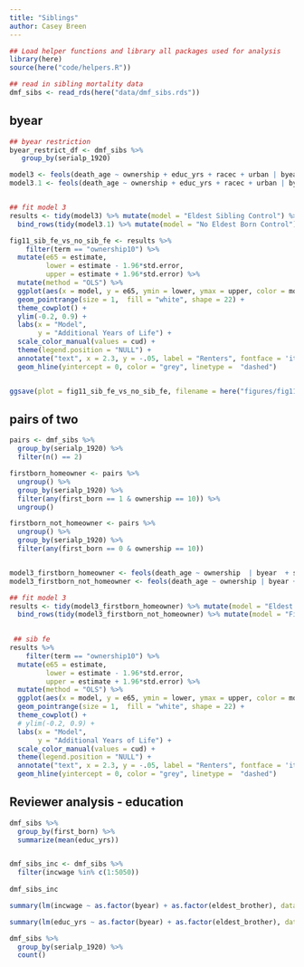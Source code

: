 ```yaml
---
title: "Siblings"
author: Casey Breen
---
```



```r
## Load helper functions and library all packages used for analysis
library(here)
source(here("code/helpers.R"))

## read in sibling mortality data 
dmf_sibs <- read_rds(here("data/dmf_sibs.rds")) 
```

## byear 

```r
## byear restriction 
byear_restrict_df <- dmf_sibs %>%
   group_by(serialp_1920) 

model3 <- feols(death_age ~ ownership + educ_yrs + racec + urban | byear + occ + marst + statefip + serialp_1920 + eldest_brother, data = dmf_sibs)
model3.1 <- feols(death_age ~ ownership + educ_yrs + racec + urban | byear + occ + marst + statefip + serialp_1920, data = dmf_sibs)


## fit model 3 
results <- tidy(model3) %>% mutate(model = "Eldest Sibling Control") %>% 
  bind_rows(tidy(model3.1) %>% mutate(model = "No Eldest Born Control")) 

fig11_sib_fe_vs_no_sib_fe <- results %>% 
    filter(term == "ownership10") %>% 
  mutate(e65 = estimate,
         lower = estimate - 1.96*std.error,
         upper = estimate + 1.96*std.error) %>% 
  mutate(method = "OLS") %>% 
  ggplot(aes(x = model, y = e65, ymin = lower, ymax = upper, color = model)) + 
  geom_pointrange(size = 1,  fill = "white", shape = 22) + 
  theme_cowplot() + 
  ylim(-0.2, 0.9) + 
  labs(x = "Model",
       y = "Additional Years of Life") + 
  scale_color_manual(values = cud) + 
  theme(legend.position = "NULL") +
  annotate("text", x = 2.3, y = -.05, label = "Renters", fontface = 'italic') + 
  geom_hline(yintercept = 0, color = "grey", linetype =  "dashed")


ggsave(plot = fig11_sib_fe_vs_no_sib_fe, filename = here("figures/fig11_sib_fe_vs_no_sib_fe.png"), width = 6, height = 4)

```

## pairs of two 

```r
pairs <- dmf_sibs %>% 
  group_by(serialp_1920) %>% 
  filter(n() == 2)

firstborn_homeowner <- pairs %>%
  ungroup() %>%
  group_by(serialp_1920) %>%
  filter(any(first_born == 1 & ownership == 10)) %>%
  ungroup()

firstborn_not_homeowner <- pairs %>%
  ungroup() %>%
  group_by(serialp_1920) %>%
  filter(any(first_born == 0 & ownership == 10))


model3_firstborn_homeowner <- feols(death_age ~ ownership  | byear  + serialp_1920, data = firstborn_homeowner)
model3_firstborn_not_homeowner <- feols(death_age ~ ownership | byear + serialp_1920, data = firstborn_not_homeowner)

## fit model 3 
results <- tidy(model3_firstborn_homeowner) %>% mutate(model = "Eldest Born Homeowner") %>% 
  bind_rows(tidy(model3_firstborn_not_homeowner) %>% mutate(model = "First Born Not Homeowner")) 

 
 ## sib fe 
results %>% 
    filter(term == "ownership10") %>% 
  mutate(e65 = estimate,
         lower = estimate - 1.96*std.error,
         upper = estimate + 1.96*std.error) %>% 
  mutate(method = "OLS") %>% 
  ggplot(aes(x = model, y = e65, ymin = lower, ymax = upper, color = model)) + 
  geom_pointrange(size = 1,  fill = "white", shape = 22) + 
  theme_cowplot() + 
  # ylim(-0.2, 0.9) + 
  labs(x = "Model",
       y = "Additional Years of Life") + 
  scale_color_manual(values = cud) + 
  theme(legend.position = "NULL") +
  annotate("text", x = 2.3, y = -.05, label = "Renters", fontface = 'italic') + 
  geom_hline(yintercept = 0, color = "grey", linetype =  "dashed")

```


## Reviewer analysis - education 

```r
dmf_sibs %>% 
  group_by(first_born) %>% 
  summarize(mean(educ_yrs))


dmf_sibs_inc <- dmf_sibs %>% 
  filter(incwage %in% c(1:5050))
         
dmf_sibs_inc        

summary(lm(incwage ~ as.factor(byear) + as.factor(eldest_brother), data = dmf_sibs_inc))

summary(lm(educ_yrs ~ as.factor(byear) + as.factor(eldest_brother), data = dmf_sibs_inc))
```


```r
dmf_sibs %>% 
  group_by(serialp_1920) %>% 
  count()
```

